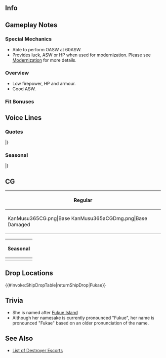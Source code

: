 ==Info==
{{KanmusuInfo|ID=365}}
{{KanmusuInfo|ID=365a}}

==Gameplay Notes==
===Special Mechanics===
* Able to perform OASW at 60ASW.
* Provides luck, ASW or HP when used for modernization. Please see [[Modernization]] for more details.

===Overview===
* Low firepower, HP and armour.
* Good ASW.

===Fit Bonuses===
{{:{{BASEPAGENAME}}/Equipment Bonuses}}
{{clear}}

==Voice Lines==
===Quotes===
{{ShipquoteHeader}}
{{ShipquoteKai
|scenario = Introduction
|origin = 択捉型海防艦、福江、着任。司令、あたしは負けないから。負けるもんか。
|translation = One of the Etorofu-class coastal defense ships, Fukae, arriving on station. I won't lose, Commander. I won't.
|audio = Fukae-Intro.mp3
}}
{{ShipquoteKai
|scenario = Introduction
|kai = yes
|origin = 択捉型海防艦、福江、今日も配置についてる。司令、あたし負けないよ。うん、負けるもんか。
|translation = One of the Etorofu-class coastal defense ships, Fukae, reporting for duty again today. I won't lose, Commander. Yep, I won't.
|audio = FukaeKai-Intro.mp3
}}
{{ShipquoteKai
|scenario = Library
|origin = 択捉型海防艦、福江だ。横須賀の近く、浦賀生まれだ。配備についた頃は、戦局はそうとうに傾いたいたが…できること、できる限り頑張った。戦いの終わった後、もうひと踏ん張りした。もっと、もっと働きかったな。司令、よろしく頼む。
|translation = I'm the Etorofu-class coastal defense ship, Fukae. I was born near Yokosuka in Uraga. The tide of war was already turning when I entered service... but I did my best at whatever I could do. After the war, I was assigned elsewhere.<ref>She was given to the UK as a prize ship.</ref> I wanted to do even more work. I'm counting on you, Commander.
|audio = Fukae-Library.mp3
}}
{{ShipquoteKai
|scenario = Secretary 1
|origin = 福江、読んだ？配置に付いてるから。
|translation = Did you call me? Reporting as requested.
|audio = Fukae-Sec1.mp3
}}
{{ShipquoteKai
|scenario = Secretary 1
|kai = yes
|origin = 福江、読んだ？うん、ここにいるから。任せて。
|translation = Did you call me? Yup, I'm here. Leave it to me.
|audio = FukaeKai-Sec1.mp3
}}
{{ShipquoteKai
|scenario = Secretary 2
|origin = 負けないよ。負けるもんか。
|translation = I won't lose. I won't.
|audio = Fukae-Sec2.mp3
}}
{{ShipquoteKai
|scenario = Secretary 2
|kai = yes
|origin = あたし負けないよ。負けるもんか。
|translation = I won't lose. I won't.
|audio = FukaeKai-Sec2.mp3
}}
{{ShipquoteKai
|scenario = Secretary 3
|origin = ふわ…青函連絡船が…大湊のみんなが…うわぁ…夢か…今度はやらせない。静かな海を静かなままで今度は…
|translation = Whoa... The Seikan Ferry is... Everyone in Oominato is... Aaah... It's just a dream... I won't let them down this time. This time I'll make these seas peaceful...<ref>She was reassigned to [https://en.wikipedia.org/wiki/%C5%8Cminato_Guard_District Oominato] in 1944. Part of her duties was escorting the Seikan Ferry between Oominato and Oomori.</ref>
|audio = Fukae-Sec3.mp3
}}
{{ShipquoteKai
|scenario = Secretary Idle
|origin = 八戸を心配だ。稲木、あとを頼むだぞ。船を、街を、人を、守るんだ。頼む。
|translation = I'm worried about Hachinohe<ref>Referring to [https://en.wikipedia.org/wiki/Hachinohe,_Aomori Hachinohe] where she was damaged by Task Force 38 shortly before the war ended.</ref>. I'm leaving the rest to you, Inagi<ref>Referring to the [https://en.wikipedia.org/wiki/Ukuru-class_escort_ship Ukuru-class Inagi].</ref>. Protect the ships; the city; and the people. Please.
|audio = Fukae-Idle.mp3
}}
{{ShipquoteKai
|scenario = Secretary (Married)
|origin = いいのか、司令？こんなところで油を売ってて。まあ、売るほど油など残ってないか。何？今備蓄はしっかりあるだと？
|translation = Is this alright, Commander? Selling oil here. Well, we'll be left with nothing if you sell it all. What? You kept a stockpile?<ref>She's making a joke with the phrase "油を売る" which means "to laze about". She's chiding the commander for being lazy.</ref>
|audio = Fukae-SecMarried.mp3
}}
{{ShipquoteKai
|scenario = Wedding
|origin = どうした？福江の装備になにか問題を見つけたか？そうでわないのか。そうか。疲れてるだな、司令も。いいよ、この膝を貸そう。少し小さいが、暫し休んでくれ。あぁ。
|translation = What's wrong? Did you spot a problem with my equipment? So you didn't. I see. You must be tired, Commander. Fine then, I'll lend you my lap. It's a bit small but take a shot rest. Yeah.
|audio = Fukae-Wedding.mp3
}}
{{ShipquoteKai
|scenario = Player's Score
|origin = あぁ、情報か？待ってろう、あたしが…うぅ…と…届かない…
|translation = Ah, information? Wait a minute, I'll... Ugh... I... I can't reach it...
|audio = Fukae-PlayerScore.mp3
}}
{{ShipquoteKai
|scenario = Joining the Fleet
|origin = 第二海上護衛隊、福江、出撃する！守ってみる。
|translation = 2nd Surface Escort Division, Fukae, sortieing! I'll protect everyone.
|audio = Fukae-JoinFleet.mp3
}}
{{ShipquoteKai
|scenario = Joining the Fleet
|kai = yes
|origin = 大湊警備府所属、第百四戦隊、出撃する！守るから、必ず。
|translation = Assigned to Oominato Guard District, 104th Squadron, sortieing! I'll definitely protect everyone. 
|audio = FukaeKai-JoinFleet.mp3
}}
{{ShipquoteKai
|scenario = Equipment 1
|origin = いいな、これなら。
|translation = This is nice.
|audio = Fukae-Equip1.mp3
}}
{{ShipquoteKai
|scenario = Equipment 2
|origin = よし、これでやらせはしない。また出る！
|translation = Alright, I'll get them with this. I'm heading out again!
|audio = Fukae-Equip2.mp3
}}
{{ShipquoteKai
|scenario = Equipment 3
|origin = いいかもな。行けそうだ。
|translation = I think this will do. It should work.
|audio = Fukae-Equip3.mp3
}}
{{ShipquoteKai
|scenario = Supply
|origin = 補給助かる。また出るから、待ってて。
|translation = The resupply helps. I'm heading out again so wait for me.
|audio = Fukae-Supply.mp3
}}
{{ShipquoteKai
|scenario = Docking (Minor Damage)
|origin = いかん、やられた！ 直すから、待て。
|translation = Oh no, they got me. I'll get fixed so just wait.
|audio = Fukae-DockMinor.mp3
}}
{{ShipquoteKai
|scenario = Docking (Major Damage)
|origin = うー、いや、我慢はしていない。痛い。……しっかり直してまた出るから、待ってて。
|translation = Urggh... No, I'm not holding it in. Ouch... I'll get fixed out properly and head back out so just wait.
|audio = Fukae-DockMajor.mp3
}}
{{ShipquoteKai
|scenario = Construction
|origin = 新しい船が就役するぞ。
|translation = A new ship has been commissioned. 
|audio = Fukae-Construction.mp3
}}
{{ShipquoteKai
|scenario = Returning from Sortie
|origin = 艦隊、無事母港に帰投した。良かったよ。
|translation = The fleet has safely returned to port. Thank goodness.
|audio = Fukae-SortieReturn.mp3
}}
{{ShipquoteKai
|scenario = Starting a Sortie
|origin = 海防艦、福江、抜錨するぞ！
|translation = Coastal defense ship, Fukae, setting sail!
|audio = Fukae-Sortie.mp3
}}
{{ShipquoteKai
|scenario = Starting a Battle
|origin = 敵か。仕方ない。迎撃する。
|translation = The enemy. No choice then. We'll intercept.
|audio = Fukae-BattleStart.mp3
}}
{{ShipquoteKai
|scenario = Attack
|origin = 打ち方、はじめ。
|translation = Open fire.
|audio = Fukae-Attack.mp3
}}
{{ShipquoteKai
|scenario = Night Battle Attack 
|origin = 敵を近づけさせるな！ってぃ！
|translation = Don't let the enemies close! Fire!
|audio = Fukae-NightAtk.mp3
}}
{{ShipquoteKai
|scenario = Night Battle
|origin = 夜か。得意ではない。でも、やってみる。
|translation = It's night. It's not one of my strengths. But, I'll give it a shot.
|audio = Fukae-NightBattle.mp3
}}
{{ShipquoteKai
|scenario = MVP
|origin = そうか、この福江が…えへぇ、もっと働ける…もっと守れるはず…あたしはまだ…
|translation = I see, I'm... Ehe, I feel like I can do more... and protect more... I still haven't...
|audio = Fukae-MVP.mp3
}}
{{ShipquoteKai
|scenario = MVP
|kai = yes
|origin = そう、このあたしか…でもまだよ。あたしはもっと働ける、もっと守れるはず。私は、まだ…まだ…
|translation = I see, I'm... But it's still not enough. I feel like can do more and protect more. I still... still haven't...
|audio = FukaeKai-MVP.mp3
}}
{{ShipquoteKai
|scenario = Minor Damage 1
|origin = ぐあぁ！ちぃ！
|translation = Gaaaah! Tch!
|audio = Fukae-MinorDmg1.mp3
}}
{{ShipquoteKai
|scenario = Minor Damage 2
|origin = やぁ！ちぃ！こんなは…いたくは…ない！
|translation = Aaah! Tch! This... doesn't... hurt at all!
|audio = Fukae-MinorDmg2.mp3
}}
{{ShipquoteKai
|scenario = Major Damage
|origin = 福江は負けない！負けるはずない！まだ、これから…！
|translation = I won't lose! There's no way I can! I still haven't...!
|audio = Fukae-MajorDmg.mp3
}}
{{ShipquoteKai
|scenario = Sunk
|origin = これが…海の中への…海の底への…死…か。そうか…これ…が…
|translation = So this... is sinking... under the sea... to the bottom... I see... this... is...
|audio = Fukae-Sunk.mp3
}}
|} <references/>

{{clear}}

===Seasonal===
{{SeasonalHeaderOld}}
{{SeasonalQuote
|scenario = [[Seasonal/Rainy_Season_2018|Rainy Season 2018]]
|origin = あぁ、雨か…最近はよく降るな。占守すっす、それはなんだ？てるてる坊主ではないよな。新しい何かの欺瞞装置と言うわけか？違うのか？えへ、怒るな。
|translation =	Ah, it’s raining… It’s been pouring recently. What is that, Shimushusussu? It’s not a teruteru bouzu. Is it some sort of new decoy? It’s not? Eh, don’t get mad.
|audio = Fukae_Rainy_Season_2018_Sec1.mp3
|notes = 
}}
{{SeasonalQuote
|scenario = [[Seasonal/Summer_2018|Summer 2018]]
|origin = 択捉姉さん、対馬姉さんがちょっと…なんだ…その…えぇ、いいのか？本当に？…ここではそうなのか？
|translation =	Etorofu-neesan, Tsushima-neesan is being a bit... well... you know... Eh, it's fine? Really? ...Is that how things are here?
|audio = Fukae_Summer_2018_Sec1.mp3
|notes = 
}}
{{SeasonalQuote
|scenario = [[Seasonal/Saury_2018|Saury 2018]]
|origin = 	秋刀魚漁支援か？任せてくれ。大湊、そして北の海は、あたしのベースだからね。頑張るよ。まずは、灯だ！
|translation =	Saury fishing support? Leave it to me. After all, Oominato and the northen seas is my base. I'll work hard. First I'll need, a light!
|audio = Fukae_Sec1_Saury_2018.mp3
|notes = 
}}
{{SeasonalQuote
|scenario = [[Seasonal/Late_Autumn_2018|Late Autumn 2018]]
|origin = この雰囲気いいな。択捉姉さん、あたしも本当はこういうは嫌いじゃないんだ。いいな、祭りわ。
|translation =	This atmosphere is good. To tell the truth, I don't mind these occasions, Etorofu-neesan. This festival is nice.
|audio = Fukae_Late_Autumn_2018_Sec1.mp3
|notes = 
}}
{{SeasonalQuote
|scenario = [[Seasonal/Christmas_2018|Christmas 2018]]
|origin = んー、クリスマスっていうお祭りか？きれいね。占守しゅしゅ、あれはなに？…んー。
|translation =	Hmm, so this thing called "Christmas" is a festival? It's pretty. Shimushushushu, what's that? ...I see.
|audio = Fukae_Christmas_2018_Sec1.mp3
|notes = 
}}
{{SeasonalQuote
|scenario = [[Seasonal/New_Year_2019|New Years 2019]]
|origin = 司令、大湊のみんな、新年あけましておめでとう。今年もよろしく頼む。守っていこう。うん。
|translation =	Commander, and everyone from Oominato, Happy New Year. I'm counting on you this year too. I'll keep protecting everyone. Yep.
|audio = Fukae_New_Year_2019_Sec1.mp3
|notes = 
}}
{{SeasonalQuote
|scenario = [[Seasonal/Valentine%27s_Day_2019|Valentine's Day 2019]]
|origin = 司令、どうも慣例みたいだ。これを上げる。うん、そうだ。あぁ、あんまり甘くないよ。ごめん。
|translation =	Commander, I guess this is customary. This is for you. Yup, that's right. Ah, it's not very sweet. Sorry.
|audio = Fukae_Valentines_2019_Sec1.mp3
|notes = 
}}
{{SeasonalQuote
|scenario = [[Seasonal/White_Day_2019|White Day 2019]]
|origin = これを、お返しに？このご時世にすまない。ありがとう、司令。あたしも、ちょっと、嬉しい。
|translation =	Is this a return gift? Even in times like these. Thank you, Commander. I'm kinda happy.
|audio = Fukae_White_Day_2019_Sec1.mp3
|notes = 
}}
{{SeasonalQuote
|scenario = [[Seasonal/Coming_of_Spring_2019|Coming of Spring 2019]]
|origin = 春か？いい季節だ。桜もきれいだな…択捉型で花見か？いいな。あたしも行くよ！あぁ！
|translation =	Is it spring? It's a nice season. The sakura are beautiful... Are the Etorofu-class having a cherry blossom viewing? Great. I want to come too! Ah!
|audio = Fukae_Spring_2019_Sec1.mp3
|notes = 
}}
{{SeasonalQuote
|scenario = [[Seasonal/Seventh_Anniversary|7th Anniversary]]
|origin = 艦隊は七周年を迎えたのか？司令、おめでとう。祝い事はいいものだ。来年も迎えたいものだ。あ！
|translation =	The fleet's 7th Anniversary is here? Commander, congratulations. Celebreations are nice. We'll do this again next year. Yup!
|audio = Fukae_7th_Anniversary_Secretary_2.mp3
|notes = Secretary 2
}}
|}<references/>

{{clear}}

==CG==
{| class="mw-collapsible mw-collapsed wikitable" style="width: 100%;"
!Regular
|-
|<gallery>
KanMusu365CG.png|Base
KanMusu365aCGDmg.png|Base Damaged
</gallery>
|}

{| class="mw-collapsible mw-collapsed wikitable" style="width: 100%;"
!Seasonal
|-
|<gallery>
Fukae_Rainy_Season_2018.png|[[Seasonal/Rainy_Season_2018|Rainy Season 2018]]
Fukae_Rainy_Season_2018_dmg.png|[[Seasonal/Rainy_Season_2018|Rainy Season 2018 Damaged]]
KanMusu365Saury.png|[[Seasonal/Saury_2018|Saury Festival 2018]]
KanMusu365SauryDmg.png||[[Seasonal/Saury_2018|Saury Festival 2018 Damaged]]
KanMusu365Christmas.png|[[Seasonal/Christmas_2018|Christmas 2018]]
KanMusu365ChristmasDmg.png|[[Seasonal/Christmas_2018|Christmas 2018 Damaged]]
KanMusu565Hinamatsuri2019.png|[[Seasonal/Hinamatsuri_2019|Hinamatsuri 2019]]
KanMusu565Hinamatsuri2019Dmg.png|[[Seasonal/Hinamatsuri_2019|Hinamatsuri 2019 Damaged]]
365_Ship_Fukae_Valentines_2020.png|[[Seasonal/Valentine%27s_Day_2020|Valentine's Day 2020]]
365_Ship_Fukae_Valentines_2020_Damaged.png|[[Seasonal/Valentine%27s_Day_2020|Valentine's Day 2020 Damaged]]
</gallery>
|}

== Drop Locations ==
{{#invoke:ShipDropTable|returnShipDrop|Fukae}}

==Trivia==
*She is named after [https://en.wikipedia.org/wiki/Fukue_Island Fukue Island]
*Although her namesake is currently pronounced "Fukue", her name is pronounced "Fukae" based on an older pronunciation of the name.

==See Also==
* [[Destroyer Escorts|List of Destroyer Escorts]]
{{Shiplist}}